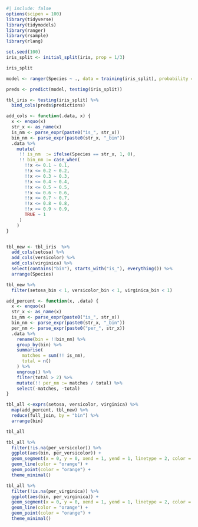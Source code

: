 
```r
#| include: false
options(scipen = 100)
library(tidyverse)
library(tidymodels)
library(ranger)
library(rsample)
library(rlang)
```

```r
set.seed(100)
iris_split <- initial_split(iris, prop = 1/3)

iris_split
```


```r
model <- ranger(Species ~ ., data = training(iris_split), probability = TRUE)
```

```r
preds <- predict(model, testing(iris_split))

tbl_iris <- testing(iris_split) %>% 
  bind_cols(preds$predictions)
```

```r
add_cols <- function(.data, x) {
  x <- enquo(x)
  str_x <- as_name(x)
  is_nm <- parse_expr(paste0("is_", str_x))
  bin_nm <- parse_expr(paste0(str_x, "_bin"))
  .data %>% 
    mutate(
     !! is_nm  := ifelse(Species == str_x, 1, 0),
     !! bin_nm := case_when(
       !!x <= 0.1 ~ 0.1,
       !!x <= 0.2 ~ 0.2,
       !!x <= 0.3 ~ 0.3,
       !!x <= 0.4 ~ 0.4,
       !!x <= 0.5 ~ 0.5,
       !!x <= 0.6 ~ 0.6,
       !!x <= 0.7 ~ 0.7,
       !!x <= 0.8 ~ 0.8,
       !!x <= 0.9 ~ 0.9,       
       TRUE ~ 1
     )
    )
} 


tbl_new <- tbl_iris  %>% 
  add_cols(setosa) %>% 
  add_cols(versicolor) %>% 
  add_cols(virginica) %>% 
  select(contains("bin"), starts_with("is_"), everything()) %>% 
  arrange(Species)

```

```r
tbl_new %>% 
  filter(setosa_bin < 1, versicolor_bin < 1, virginica_bin < 1) 
```
```r
add_percent <- function(x, .data) {
  x <- enquo(x)
  str_x <- as_name(x)
  is_nm <- parse_expr(paste0("is_", str_x))
  bin_nm <- parse_expr(paste0(str_x, "_bin"))
  per_nm <- parse_expr(paste0("per_", str_x))
  .data %>%
    rename(bin = !!bin_nm) %>% 
    group_by(bin) %>% 
    summarise(
      matches = sum(!! is_nm),
      total = n()
    ) %>% 
    ungroup() %>% 
    filter(total > 2) %>% 
    mutate(!! per_nm := matches / total) %>% 
    select(-matches, -total)
}
```


```r
tbl_all <-exprs(setosa, versicolor, virginica) %>% 
  map(add_percent, tbl_new) %>% 
  reduce(full_join, by = "bin") %>% 
  arrange(bin)

tbl_all
```



```r
tbl_all %>% 
  filter(!is.na(per_versicolor)) %>% 
  ggplot(aes(bin, per_versicolor)) +
  geom_segment(x = 0, y = 0, xend = 1, yend = 1, linetype = 2, color = "blue") +
  geom_line(color = "orange") +
  geom_point(color = "orange") +
  theme_minimal()
```


```r
tbl_all %>% 
  filter(!is.na(per_virginica)) %>% 
  ggplot(aes(bin, per_virginica)) +
  geom_segment(x = 0, y = 0, xend = 1, yend = 1, linetype = 2, color = "blue") +
  geom_line(color = "orange") +
  geom_point(color = "orange") +
  theme_minimal()
```




